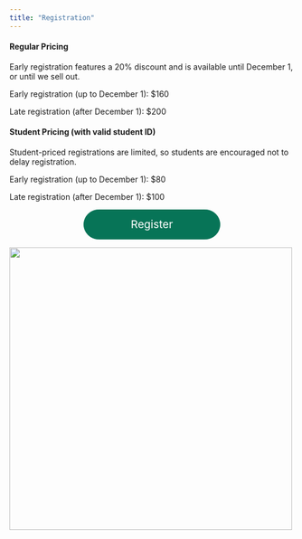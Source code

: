 ```yaml
---
title: "Registration"
---
```


#### Regular Pricing

Early registration features a 20% discount and is available until December 1, or until we sell out.

Early registration (up to December 1): $160

Late registration (after December 1): $200

#### Student Pricing (with valid student ID)

Student-priced registrations are limited, so students are encouraged not to delay registration.

Early registration (up to December 1): $80

Late registration (after December 1): $100

<div style="text-align: center">
  <a href="https://www.ticketleap.events/tickets/americansoccerinsights/2026" target="_blank" id="btn-constructor" rel="noreferrer" style="background-color: #077457; border: 1px solid #077457; border-radius: 22.5rem; color: rgb(255, 255, 255); cursor: pointer; display: inline-block; font-size: 1.2rem; font-weight: 400; line-height: 1.5; min-width: 200px; padding: 11px 20px; text-align: center; text-decoration: none; text-wrap: nowrap; transition: color 0.15s ease-in-out, background-color 0.15s ease-in-out, border-color 0.15s ease-in-out, box-shadow 0.15s ease-in-out; user-select: none; vertical-align: middle;">
    <span>Register</span>
  </a>
</div>

[![](../assets/rice.png){width=500 fig-align="center"}](https://sport.rice.edu/sport-analytics-major){target="_blank"}

